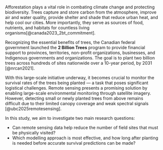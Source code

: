 
Afforestation plays a vital role in combating climate change and protecting biodiversity. 
Trees capture and store carbon from the atmosphere, improve air and water quality, 
provide shelter and shade that reduce urban heat, and help cool our cities. 
More importantly, they serve as sources of food, nutrients, and habitats for countless living organisms[@canada2023_2bt_commitment].

Recognizing the essential benefits of trees, 
the Canadian federal government launched the **2 Billion Trees** program to provide financial support to provinces, 
territories, non-profit organizations, businesses, and Indigenous governments and organizations. 
The goal is to plant two billion trees across hundreds of sites nationwide over a 10-year period, by 2031 [@nrcan2021].

With this large-scale initiative underway, 
it becomes crucial to monitor the survival rates of the trees being planted — a task that poses significant logistical challenges. 
Remote sensing presents a promising solution by enabling large-scale environmental monitoring through satellite imagery. 
However, detecting small or newly planted trees from above remains difficult due to their limited canopy coverage and weak spectral signals [@ubc2025remotesensing].

In this study, we aim to investigate two main research questions:

- Can remote sensing data help reduce the number of field sites that must be physically visited?  
- Which modelling approach is most effective, and how long after planting is needed before accurate survival predictions can be made?